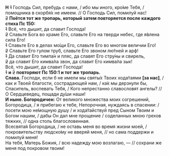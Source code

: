 **Н** ~~1~~ Господь Сил, пребудь с нами, / ибо мы иного, кро́ме Тебя, / помощника в скорбя́х не имеем. // О Господь Сил, помилуй нас!  
~~2~~ **Поётся тот же тропарь, который затем повторяется после каждого стиха Пс 150:**  
~~1~~ Всё, что дышит, да славит Господа!  
~~2~~ Славьте Бога во храме Его, славьте Его на тверди небес, где я́влена сила Его!  
~~1~~ Славьте Его в делах мо́щи Его, славьте Его во многом величии Его!  
~~2~~ Славьте Его гулом труб, славьте Его звоном лю́тней и арф!  
~~1~~ Да славит Его тимпа́н и пляс, да славят Его стру́ны и свирель,  
~~2~~ да славит Его кимва́ла звон, да славит Его кимва́ла зык!  
Всё, что дышит, да славит Господа!  
~~1~~ **и** ~~2~~ **повторяют Пс 150:1 и тот же тропарь.**  
**Слава.** Господи, если б не имели мы святы́х Твоих хода́таями **[**за нас**]**, / как и Твоей благости, сострадающей нам, / ка́к мы дерзнули бы, Спаситель, воспевать Тебя, / Кого непрестанно славословят ангелы? // О Сердцеведец, пощади ду́ши наши!  
**И ныне. Богородичен:** От великого множества моих согрешений, Богородица, / я прибегаю к тебе, Непорочная, нуждаясь в спасении: / посети мою не́мощную душу / и хода́тайствуй пред Сыном Твоим и Богом нашим, / дабы Он дал мне прощение / соделанных мною грехов тяжких, // одна столь благословенная.  
Всесвята́я Богородица, / не оставь меня во время жизни моей, / покровительству людско́му не вверяй меня, // но сама поддержи и помилуй меня!  
На тебя, Матерь Божия, / всю надежду мою возлагаю, — // сохрани же меня под покровом твоим!
